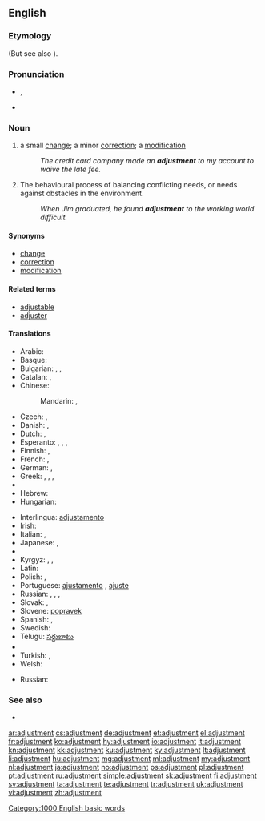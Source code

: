 ==English==

===Etymology===
{{suffix|adjust|ment}} (But see also {{etyl|fr|-}} {{term|ajustement|lang=fr}}).

===Pronunciation===
* {{IPA|/əˈdʒʌst.mənt/}}, {{X-SAMPA|/@"dZVst.m@nt/}}
* {{audio|en-us-adjustment.ogg|Audio (US)}}

===Noun===
{{en-noun}}

# a small [[change]]; a minor [[correction]]; a [[modification]]
#: ''The credit card company made an '''adjustment''' to my account to waive the late fee.''
# The behavioural process of balancing conflicting needs, or needs against obstacles in the environment.
#: ''When Jim graduated, he found '''adjustment''' to the working world difficult.''
{{rfdef|numerous missing senses|lang=en}}

====Synonyms====
{{checksyns}}
* [[change]]
* [[correction]]
* [[modification]]

====Related terms====
* [[adjustable]]
* [[adjuster]]

====Translations====
{{trans-top|small change}}
* Arabic: {{t-|ar|ضبط|m|tr=ḍabṭ|sc=Arab}}
* Basque: {{t-|eu|egokitze}}
* Bulgarian: {{t+|bg|нагласяване|n}}, {{t+|bg|приспособяване|n}}, {{t+|bg|настройка|f}}
* Catalan: {{t-|ca|ajust|m}}, {{t-|ca|ajustment|m}}
* Chinese:
*: Mandarin: {{t|cmn|調整|sc=Hani}}, {{t|cmn|调整|tr=tiáozhěng|sc=Hani}}
* Czech: {{t-|cs|přizpůsobení}}, {{t-|cs|úprava}}
* Danish: {{t-|da|justering|c}}, {{t-|da|tilpasning|c}}
* Dutch: {{t+|nl|aanpassing|c}}, {{t-|nl|bijstelling|c}}
* Esperanto: {{t-|eo|adapto}}, {{t-|eo|akomodo}}, {{t-|eo|alĝustigo}}, {{t-|eo|ĝustigo}}
* Finnish: {{t+|fi|säätö}}, {{t-|fi|hienosäätö}}
* French: {{t+|fr|ajustement|m}}, {{t-|fr|arèglement|m}}
* German: {{t+|de|Anpassung|f}}, {{t-|de|Regulierung|f}}
* Greek: {{t+|el|διευθέτηση|tr=diefθétisi|f}}, {{t+|el|ρύθμιση|tr=ríiθmisi|f}}, {{t+|el|προσαρμογή|tr=prosarmogí|f}}, {{t-|el|διαβάθμηση|tr=diaváθmisi|f}}
* {{trreq|gn}}
* Hebrew: {{t+|he|כוון|m|alt=כִּוּוּן}}
* Hungarian: {{t+|hu|beállítás}}
{{trans-mid}}
* Interlingua: [[adjustamento]]
* Irish: {{t|ga|gabháil|m}}
* Italian: {{t+|it|adattamento|m}}, {{t+|it|inserimento|m}}
* Japanese: {{t+|ja|調整|tr=ちょうせい, chōsei|sc=Jpan}}, {{t+|ja|調節|tr=ちょうせつ, chōsetsu|sc=Jpan}}
* {{trreq|ko}}
* Kyrgyz: {{t+|ky|жөнгө салуу}}, {{t+|ky|ыңгайлаштыруу}}, {{t-|ky|ылайыктоо}}
* Latin: {{t-|la|accommodatio|f|alt=accommodātiō}}
* Polish: {{t+|pl|ustawienie|n}}, {{t-|pl|regulacja|f}}
* Portuguese: [[ajustamento]] {{m}}, [[ajuste]] {{m}}
* Russian: {{t+|ru|приспосабливание|tr=prisposáblivanije|sc=Cyrl}}, {{t+|ru|регулировка|f|tr=reguliróvka|sc=Cyrl}}, {{t+|ru|настройка|f|tr=nastrójka|sc=Cyrl}}, {{t+|ru|юстировка|f|tr=justiróvka}}
* Slovak: {{t-|sk|prispôsobenie|n}}, {{t-|sk|úprava|f}}
* Slovene: [[popravek]] {{m}}
* Spanish: {{t-|es|ajuste|m}}, {{t+|es|modificación|f}}
* Swedish: {{t+|sv|justering|c}}
* Telugu: [[సర్దుబాటు]]
* {{trreq|tpn}}
* Turkish: {{t+|tr|ayarlama}}, {{t+|tr|ayar}}
* Welsh: {{t-|cy|cyweiriad|m}}
{{trans-bottom}}

{{trans-top|(psychology) The behavioural process of balancing conflicting needs, or needs against obstacles in the environment}}
* Russian: {{t+|ru|адаптация|f|tr=adaptácija}}
{{trans-mid}}
{{trans-bottom}}

===See also===
* {{pedia}}

[[Category:1000 English basic words]]

[[ar:adjustment]]
[[cs:adjustment]]
[[de:adjustment]]
[[et:adjustment]]
[[el:adjustment]]
[[fr:adjustment]]
[[ko:adjustment]]
[[hy:adjustment]]
[[io:adjustment]]
[[it:adjustment]]
[[kn:adjustment]]
[[kk:adjustment]]
[[ku:adjustment]]
[[ky:adjustment]]
[[lt:adjustment]]
[[li:adjustment]]
[[hu:adjustment]]
[[mg:adjustment]]
[[ml:adjustment]]
[[my:adjustment]]
[[nl:adjustment]]
[[ja:adjustment]]
[[no:adjustment]]
[[ps:adjustment]]
[[pl:adjustment]]
[[pt:adjustment]]
[[ru:adjustment]]
[[simple:adjustment]]
[[sk:adjustment]]
[[fi:adjustment]]
[[sv:adjustment]]
[[ta:adjustment]]
[[te:adjustment]]
[[tr:adjustment]]
[[uk:adjustment]]
[[vi:adjustment]]
[[zh:adjustment]]